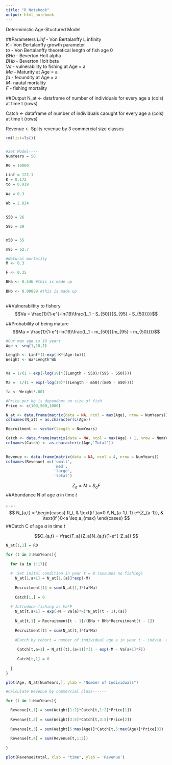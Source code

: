 ```yaml
---
title: "R Notebook"
output: html_notebook
---
```

Deterministic Age-Stuctured Model

##Parameters
 *Linf* - Von Bertalanffy L infinity  
 *K* - Von Bertalanffy growth parameter  
 *to* - Von Bertalanffy theoretical length of fish age 0  
 *BHa* - Beverton Holt alpha  
 *BHb* - Beverton Holt beta  
 *Va* - vulnerability to fishing at Age = a  
 *Ma* - Maturity at Age = a  
 *fa* - fecundity at Age = a  
 *M*- nautal mortality  
 *F* - fishing mortality  

##Output
 N_at <- dataframe of number of individuals for every age a (cols) at time t (rows)
 
 Catch <- dataframe of number of individuals caought for every age a (cols) at time t (rows)
 
 Revenue <- Splits revenue by 3 commercial size classes 

```r
rm(list=ls())


#Set Model----
NumYears = 50

R0 = 10000

```


```r
Linf = 122.1
K = 0.172
to = 0.919
  
Wa = 0.3
  
Wb = 2.824
  

S50 = 26

S95 = 29


m50 = 55

m95 = 62.7

#Natural mortality
M <- 0.3

F <- 0.35

BHa <- 0.546 #this is made up
  
BHb <- 0.00089 #this is made up
  
```

##Vulnerabiltity to fishery
$$Va = \frac{1}{1-e^{-ln(19)\frac{L_1 - S_{50}}{S_{95} - S_{50}}}}$$

##Probability of being mature
$$Ma = \frac{1}{1-e^{-ln(19)\frac{L_1 - m_{50}}{m_{95} - m_{50}}}}$$


```r

#Our max age is 18 years
Age <- seq(1,18,1)

Length <- Linf*(1-exp(-K*(Age-to)))
Weight <- Wa*Length^Wb


Va = 1/(1 + exp(-log(19)*((Length - S50)/(S95 - S50))))

Ma =  1/(1 + exp(-log(19)*((Length - m50)/(m95 - m50))))

fa <- Weight*.001

#Price per kg is dependent on size of fish
Price <- c(100,500,1000)
```


```r
N_at <- data.frame(matrix(data = NA, ncol = max(Age), nrow = NumYears))
colnames(N_at) = as.character(c(Age))

Recruitment <- vector(length = NumYears)

Catch <- data.frame(matrix(data = NA, ncol = max(Age) + 1, nrow = NumYears))
colnames(Catch) <- as.character(c(Age,'Total'))
                        

Revenue <- data.frame(matrix(data = NA, ncol = 4, nrow = NumYears))
colnames(Revenue) =c('small',
                     'med',
                     'large',
                     'total')

```

$$Z_a = M + S_aF $$
##Abundance N of age *a* in time *t*

\usepackage{amsmath}
...
...
$$
N_{a,t} =
\begin{cases}
R_t, & \text{if }a=0 \\
N_{a-1,t-1} e^{Z_{a-1}}, & \text{if }0<a \leq a_{max}
\end{cases}
$$
##Catch C of age *a* in time *t*

$$C_{a,t} = \frac{F_a}{Z_a}N_{a,t}(1-e^{-Z_a}) $$


```r
N_at[1,1] = R0

for (t in 2:NumYears){
  
  for (a in 1:17){
  
  #  Set inital condition in year t = 0 (assumes no fishing)
    N_at[1,a+1] = N_at[1,(a)]*exp(-M)
    
    Recruitment[1] = sum(N_at[1,]*fa*Ma)
    
    Catch[1,] = 0
    
  # Introduce fishing as Va*F  
    N_at[t,a+1] = exp(-M - Va[a]*F)*N_at[(t - 1),(a)]
    
    N_at[t,1] = Recruitment[t - 1]/(BHa + BHb*Recruitment[t - 1])
    
    Recruitment[t] = sum(N_at[t,]*fa*Ma)
    
    #Catch by cohort = number of individual age a in year t - indvid. age a captured in year t
    
     Catch[t,a+1] = N_at[(t),(a+1)]*(1 - exp(-M - Va[a+1]*F))
    
     Catch[t,1] = 0
    
  }
}
```

```r

plot(Age, N_at[NumYears,], ylab = "Number of Individuals")

```


```r

#Calculate Revenue by commercial class------

for (t in 1:NumYears){

  Revenue[t,1] = sum(Weight[1:2]*Catch[t,1:2]*Price[1])
  
  Revenue[t,2] = sum(Weight[3:5]*Catch[t,3:5]*Price[2])
  
  Revenue[t,3] = sum(Weight[5:max(Age)]*Catch[t,5:max(Age)]*Price[3])
  
  Revenue[t,4] = sum(Revenue[t,1:3])
  
}
```


```r

plot(Revenue$total, xlab = "time", ylab = 'Revenue')

```

